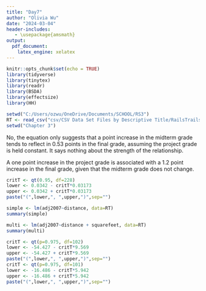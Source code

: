 ---
title: "Day7"
author: "Olivia Wu"
date: "2024-03-04"
header-includes:
   - \usepackage{amsmath}
output:
  pdf_document:
    latex_engine: xelatex
---

```{r setup, include=FALSE}
knitr::opts_chunk$set(echo = TRUE)
library(tidyverse)
library(tinytex)
library(readr)
library(BSDA)
library(effectsize)
library(HH)
```
```{r, include=FALSE}
setwd("C:/Users/ozwu/OneDrive/Documents/SCHOOL/RS3")
RT <- read_csv("csv/CSV Data Set Files by Descriptive Title/RailsTrails.csv")
setwd("Chapter 3")
```

\section*{Problem 3.1}
\begin{enumerate}
\item[a)] A student who got perfect on the midterm and project would have a predicted score of 100 on the final.

\item[b)] \[ \hat{Final}=11.0+0.53(87)+1.20(21)=82.31 \] \[Residual = 80 - 82.31 = \boxed{-2.31} \]
Michael's final grade was 2.31 points less than what was predicted by the model.
\end{enumerate}

\section*{Problem 3.3}
No, the equation only suggests that a point increase in the midterm grade tends to reflect in 0.53 points in the final grade, assuming the project grade is held constant. It says nothing about the strength of the relationship.

\section*{Problem 3.5}
A one point increase in the project grade is associated with a 1.2 point increase in the final grade, given that the midterm grade does not change.

\section*{Problem 3.7}
\begin{enumerate}
\item[a)] True
\item[b)] False
\end{enumerate}

\section*{Problem 3.17}
\begin{enumerate}
\item[a)] $H_0: \beta_2=0$

\quad $H_a: \beta_2 \neq 0$

It is given that all conditions are met.

The test statistic given by output is $t=1.08$. With 228 degrees of freedom, $p = 2\cdot P(t > 1.08) = 2 \cdot 0.1406 = 0.282$. Since $p>0.05$, we fail to reject the null hypothesis. There is not enough evidence to suggest a linear relationship between weight and active pulse rates.

\item[b)] We are 90\% confident that as the weight increases by 1 pound, the increase in active pulse rate lies between -0.0182 and 0.0866, assuming all other variables stay the same.
\end{enumerate}
```{r, echo=FALSE}
critT <- qt(0.95, df=228)
lower <- 0.0342 - critT*0.03173
upper <- 0.0342 + critT*0.03173
paste("(",lower,", ",upper,")",sep="")

```
\begin{enumerate}
\item[c)] \[ \hat{Active} = 11.8 + 1.12(76) + 0.0342(200) - 1.09(7) = \boxed{96.13 \text{ bpm}}\]
\end{enumerate}

\section*{Problem 3.18}
\begin{enumerate}
\item[a)]
\end{enumerate}

```{r, echo=FALSE}
simple <- lm(adj2007~distance, data=RT)
summary(simple)
```

\begin{enumerate}
\item[b)] The estimated coefficients of $distance$ are -54.427 and -16.486, and the $R^2$ values are 0.2374 and 0.7655. The second model really improved the $R^2$ value.
\end{enumerate}

```{r, echo=FALSE}
multi <- lm(adj2007~distance + squarefeet, data=RT)
summary(multi)
```

\begin{enumerate}
\item[c)] In the simple regression model, we expect for every mile increase in distance to a trail, the house price increases by a value between -\$73.41 and -\$35.45. If we adjust for the house size, we expect the increase to be between -\$28.27 and  -\$4.70. By adding $squarefeet$ into the regression, the width of the confidence interval decreased and the values shifted higher.
\end{enumerate}

```{r, echo=FALSE}
critT <- qt(p=0.975, df=102)
lower <- -54.427 - critT*9.569
upper <- -54.427 + critT*9.569
paste("(",lower,", ",upper,")",sep="")
critT <- qt(p=0.975, df=101)
lower <- -16.486 - critT*5.942
upper <- -16.486 + critT*5.942
paste("(",lower,", ",upper,")",sep="")
```
\begin{enumerate}
\item[d)] \[\hat{Price} = 109.742 - 16.486(0.5) + 150.78(1500) = 226,271.499\] We expect the house to cost \$266,271.
\end{enumerate}